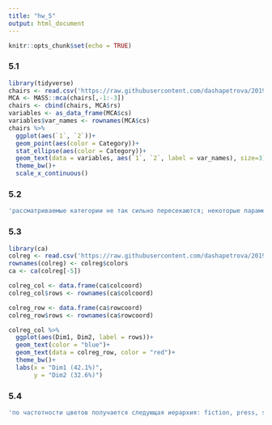 ---
title: "hw_5"
output: html_document
---

```{r setup, include=FALSE}
knitr::opts_chunk$set(echo = TRUE)
```

### 5.1

```{r}
library(tidyverse)
chairs <- read.csv('https://raw.githubusercontent.com/dashapetrova/2019_hse_data_analysis/master/hw5_CA_MCA/hw5_chairs.csv')
MCA <- MASS::mca(chairs[,-1:-3])
chairs <- cbind(chairs, MCA$rs)
variables <- as_data_frame(MCA$cs)
variables$var_names <- rownames(MCA$cs)
chairs %>% 
  ggplot(aes(`1`, `2`))+
  geom_point(aes(color = Category))+
  stat_ellipse(aes(color = Category))+
  geom_text(data = variables, aes(`1`, `2`, label = var_names), size=3)+
  theme_bw()+
  scale_x_continuous()
```

### 5.2

```{r}
'рассматриваемые категории не так сильно пересекаются; некоторые параметры, похоже, характерны для обеих категорий(age.adult), какие-то, наоборот, - ни для одной из них(back.adjust), или же скорее чему-нибудь одному(Arms.No - стул, MaterialSeat.Fabric - кресло)'
```

### 5.3

```{r}
library(ca)
colreg <- read.csv('https://raw.githubusercontent.com/dashapetrova/2019_hse_data_analysis/master/hw5_CA_MCA/hw5_colreg.csv')
rownames(colreg) <- colreg$colors
ca <- ca(colreg[-5])

colreg_col <- data.frame(ca$colcoord)
colreg_col$rows <- rownames(ca$colcoord)

colreg_row <- data.frame(ca$rowcoord)
colreg_row$rows <- rownames(ca$rowcoord)

colreg_col %>% 
  ggplot(aes(Dim1, Dim2, label = rows))+
  geom_text(color = "blue")+
  geom_text(data = colreg_row, color = "red")+
  theme_bw()+
  labs(x = "Dim1 (42.1%)",
       y = "Dim2 (32.6%)")
```

### 5.4

```{r}
'по частотности цветов получается следующая иерархия: fiction, press, spoken, academic - где в художественной литературе больше всего цветов, в академической - меньше всего; black встречаются больше в разговорном языке; white примерно одинаков по употреблению во всех четырех категориях; grey - единственный цвет в некоторой удаленности от всех остальных'
```
